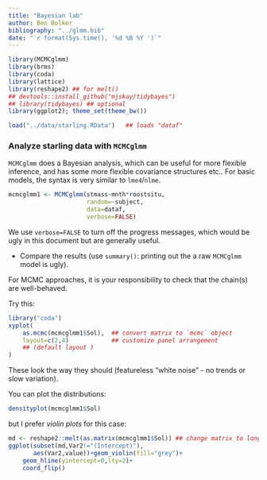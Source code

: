 ```yaml
---
title: "Bayesian lab"
author: Ben Bolker
bibliography: "../glmm.bib"
date: "`r format(Sys.time(), '%d %B %Y ')`"
---
```


```r
library(MCMCglmm)
library(brms)
library(coda)
library(lattice)
library(reshape2) ## for melt()
## devtools::install_github("mjskay/tidybayes")
## library(tidybayes) ## optional
library(ggplot2); theme_set(theme_bw())
```

```r
load("../data/starling.RData")   ## loads "dataf"
```

### Analyze starling data with `MCMCglmm`


`MCMCglmm` does a Bayesian analysis, which can be useful for more
flexible inference, and has some more flexible covariance structures etc..
For basic models, the syntax is very similar to `lme4`/`nlme`.

```r
mcmcglmm1 <- MCMCglmm(stmass~mnth*roostsitu,
                      random=~subject,
                      data=dataf,
                      verbose=FALSE)
```

We use `verbose=FALSE` to turn off the progress messages, which would be ugly in this document but are generally useful.

- Compare the results (use `summary()`: printing out the a raw `MCMCglmm` model is ugly).

For MCMC approaches, it is your responsibility to check that the chain(s) are well-behaved.

Try this:
```r
library("coda")
xyplot(
    as.mcmc(mcmcglmm1$Sol),  ## convert matrix to `mcmc` object
    layout=c(2,4)            ## customize panel arrangement
    ## (default layout )
)
```

These look the way they should (featureless
"white noise" - no trends or slow variation).

You can plot the distributions:
```r
densityplot(mcmcglmm1$Sol)
```
but I prefer *violin plots* for this case:
```r
md <- reshape2::melt(as.matrix(mcmcglmm1$Sol)) ## change matrix to long form
ggplot(subset(md,Var2!="(Intercept)"),
       aes(Var2,value))+geom_violin(fill="grey")+
    geom_hline(yintercept=0,lty=2)+
    coord_flip()
```    
